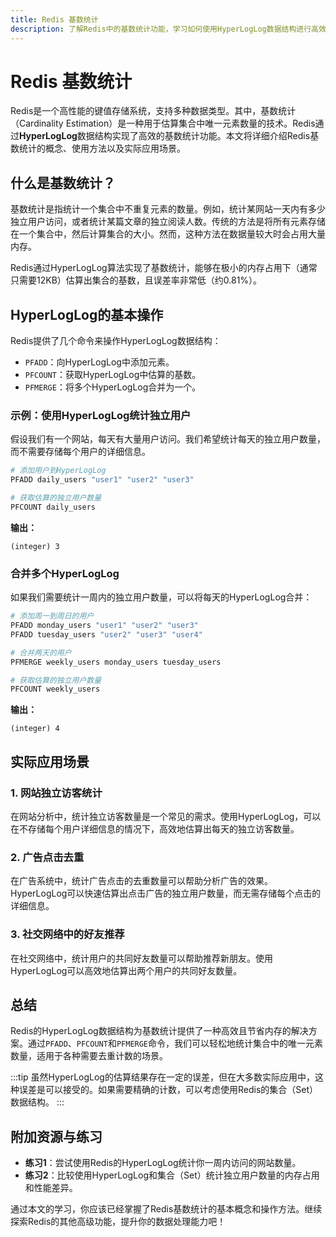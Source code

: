 ```yaml
---
title: Redis 基数统计
description: 了解Redis中的基数统计功能，学习如何使用HyperLogLog数据结构进行高效的去重计数。
---
```


# Redis 基数统计

Redis是一个高性能的键值存储系统，支持多种数据类型。其中，基数统计（Cardinality Estimation）是一种用于估算集合中唯一元素数量的技术。Redis通过**HyperLogLog**数据结构实现了高效的基数统计功能。本文将详细介绍Redis基数统计的概念、使用方法以及实际应用场景。

## 什么是基数统计？

基数统计是指统计一个集合中不重复元素的数量。例如，统计某网站一天内有多少独立用户访问，或者统计某篇文章的独立阅读人数。传统的方法是将所有元素存储在一个集合中，然后计算集合的大小。然而，这种方法在数据量较大时会占用大量内存。

Redis通过HyperLogLog算法实现了基数统计，能够在极小的内存占用下（通常只需要12KB）估算出集合的基数，且误差率非常低（约0.81%）。

## HyperLogLog的基本操作

Redis提供了几个命令来操作HyperLogLog数据结构：

- `PFADD`：向HyperLogLog中添加元素。
- `PFCOUNT`：获取HyperLogLog中估算的基数。
- `PFMERGE`：将多个HyperLogLog合并为一个。

### 示例：使用HyperLogLog统计独立用户

假设我们有一个网站，每天有大量用户访问。我们希望统计每天的独立用户数量，而不需要存储每个用户的详细信息。

```bash
# 添加用户到HyperLogLog
PFADD daily_users "user1" "user2" "user3"

# 获取估算的独立用户数量
PFCOUNT daily_users
```

**输出：**
```
(integer) 3
```

### 合并多个HyperLogLog

如果我们需要统计一周内的独立用户数量，可以将每天的HyperLogLog合并：

```bash
# 添加周一到周日的用户
PFADD monday_users "user1" "user2" "user3"
PFADD tuesday_users "user2" "user3" "user4"

# 合并两天的用户
PFMERGE weekly_users monday_users tuesday_users

# 获取估算的独立用户数量
PFCOUNT weekly_users
```

**输出：**
```
(integer) 4
```

## 实际应用场景

### 1. 网站独立访客统计

在网站分析中，统计独立访客数量是一个常见的需求。使用HyperLogLog，可以在不存储每个用户详细信息的情况下，高效地估算出每天的独立访客数量。

### 2. 广告点击去重

在广告系统中，统计广告点击的去重数量可以帮助分析广告的效果。HyperLogLog可以快速估算出点击广告的独立用户数量，而无需存储每个点击的详细信息。

### 3. 社交网络中的好友推荐

在社交网络中，统计用户的共同好友数量可以帮助推荐新朋友。使用HyperLogLog可以高效地估算出两个用户的共同好友数量。

## 总结

Redis的HyperLogLog数据结构为基数统计提供了一种高效且节省内存的解决方案。通过`PFADD`、`PFCOUNT`和`PFMERGE`命令，我们可以轻松地统计集合中的唯一元素数量，适用于各种需要去重计数的场景。

:::tip
虽然HyperLogLog的估算结果存在一定的误差，但在大多数实际应用中，这种误差是可以接受的。如果需要精确的计数，可以考虑使用Redis的集合（Set）数据结构。
:::

## 附加资源与练习

- **练习1**：尝试使用Redis的HyperLogLog统计你一周内访问的网站数量。
- **练习2**：比较使用HyperLogLog和集合（Set）统计独立用户数量的内存占用和性能差异。

通过本文的学习，你应该已经掌握了Redis基数统计的基本概念和操作方法。继续探索Redis的其他高级功能，提升你的数据处理能力吧！